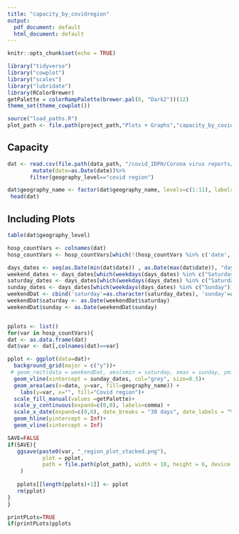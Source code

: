 ---
title: "capacity_by_covidregion"
output:
  pdf_document: default
  html_document: default
---

```{r setup, include=FALSE}
knitr::opts_chunk$set(echo = TRUE)
```

```{r packages}
library("tidyverse")
library("cowplot")
library("scales")
library("lubridate")
library(RColorBrewer)
getPalette = colorRampPalette(brewer.pal(8, "Dark2"))(12)
theme_set(theme_cowplot())

source("load_paths.R")
plot_path <- file.path(project_path,"Plots + Graphs","capacity_by_covidregion")

```


## Capacity



```{r loadDat}
dat <- read.csv(file.path(data_path, "/covid_IDPH/Corona virus reports/capacity_by_covid_region.csv")) %>%
        mutate(date=as.Date(date))%>%
       filter(geography_level=="covid region")

dat$geography_name <- factor(dat$geography_name, levels=c(1:11), labels=c(1:11))
 head(dat)
```


## Including Plots
```{r stacked_timeline_plots_simple}
table(dat$geography_level)

hosp_countVars <- colnames(dat)
hosp_countVars <- hosp_countVars[which(!(hosp_countVars %in% c('date', 'geography_level','geography_name')))]

days_dates <- seq(as.Date(min(dat$date)) , as.Date(max(dat$date)), "days")
weekend_dates <- days_dates[which(weekdays(days_dates) %in% c("Saturday","Sunday"))]
saturday_dates <- days_dates[which(weekdays(days_dates) %in% c("Saturday"))]
sunday_dates <- days_dates[which(weekdays(days_dates) %in% c("Sunday"))]
weekendDat <- cbind('saturday'=as.character(saturday_dates), 'sunday'=as.character(sunday_dates)) %>% as.data.frame()
weekendDat$saturday <- as.Date(weekendDat$saturday)
weekendDat$sunday <- as.Date(weekendDat$sunday)


pplots <- list()
for(var in hosp_countVars){
dat <- as.data.frame(dat)
dat$var <- dat[,colnames(dat)==var]

pplot <- ggplot(data=dat)+
  background_grid(major = c("y"))+
 # geom_rect(data = weekendDat, aes(xmin = saturday, xmax = sunday, ymin = 0, ymax = Inf), alpha = 0.2) +
  geom_vline(xintercept = sunday_dates, col="grey", size=0.5)+
  geom_area(aes(x=date, y=var, fill=geography_name)) +
    labs(y=var, x="", fill="Covid region")+
  scale_fill_manual(values =getPalette)+
  scale_y_continuous(expand=c(0,0), labels=comma) +
  scale_x_date(expand=c(0,0), date_breaks = "30 days", date_labels = "%d\n%b")+
  geom_hline(yintercept = Inf)+
  geom_vline(xintercept = Inf)

SAVE=FALSE
if(SAVE){
   ggsave(paste0(var, "_region_plot_stacked.png"),
           plot = pplot,
           path = file.path(plot_path), width = 10, height = 6, device = "png"
    )
   
   pplots[[length(pplots)+1]] <- pplot
   rm(pplot)
}
}

printPLots=TRUE
if(printPLots)pplots

```


